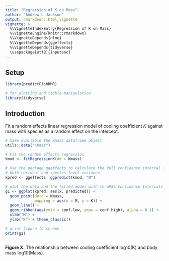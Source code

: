 ```yaml
---
title: "Regression of K on Mass"
author: "Andrew L Jackson"
output: rmarkdown::html_vignette
vignette: >
  %\VignetteIndexEntry{Regression of K on Mass}
  %\VignetteEngine{knitr::rmarkdown}
  %\VignetteDepends{nlme}
  %\VignetteDepends{ggeffects}
  %\VignetteDepends{tidyverse}
  \usepackage[utf8]{inputenc}
---
```



## Setup

```r
library(predictFishRMR)

# for plotting and tibble manipulation
library(tidyverse)

```

## Introduction

Fit a random effects linear regression model of cooling coefficient $K$ against mass with species as a random effect on the intercept.

```r
# make available the Kmass dataframe object
utils::data("Kmass")

# Fit the random effects regression
kmod <- fitRegressionK(dd = Kmass)

# Use the package ggeffects to calculate the full confidence interval including
# both residual and species level variance.
kpred <- ggeffects::ggpredict(kmod, "M") 

# plot the data and the fitted model with th e95% Confidence Intervals
g1 <- ggplot(kpred, aes(x, predicted)) + 
  geom_point(data = Kmass, 
             mapping = aes(x = M, y = K)) + 
  geom_line() +
  geom_ribbon(aes(ymin = conf.low, ymax = conf.high), alpha = 0.1) + 
  xlab("M") + 
  ylab("K") + theme_classic()

# print figure to screen
print(g1)



```
**Figure X.** The relationship between cooling coefficient log10(K) and body mass log10(Mass). 




